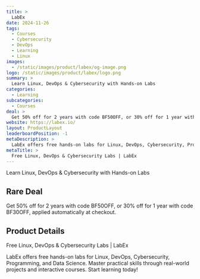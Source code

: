 ```yaml
---
title: >
  LabEx
date: 2024-11-26
tags:
  - Courses
  - Cybersecurity
  - DevOps
  - Learning
  - Linux
images:
  - /static/images/product/labex/og-image.png
logo: /static/images/product/labex/logo.png
summary: >
  Learn Linux, DevOps & Cybersecurity with Hands-on Labs
categories:
  - Learning
subcategories:
  - Courses
deal: >
  Get 50% off for 2 years with code BF50OFF, or 30% off for 1 year with code BF30OFF, applied automatically at checkout.
website: https://labex.io/
layout: ProductLayout
leaderboardPosition: -1
metaDescription: >
  LabEx offers free hands-on labs for Linux, DevOps, Cybersecurity, Programming, and Data Science. Master practical skills through real-world projects and interactive courses. Start learning today!
metaTitle: >
  Free Linux, DevOps & Cybersecurity Labs | LabEx
---
```

Learn Linux, DevOps & Cybersecurity with Hands-on Labs

## Rare Deal

Get 50% off for 2 years with code BF50OFF, or 30% off for 1 year with code BF30OFF, applied automatically at checkout.

## Product Details

Free Linux, DevOps & Cybersecurity Labs | LabEx

LabEx offers free hands-on labs for Linux, DevOps, Cybersecurity, Programming, and Data Science. Master practical skills through real-world projects and interactive courses. Start learning today!
